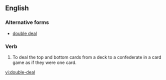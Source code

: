 ==English==
===Alternative forms===
*[[double deal]]
===Verb===
{{infl|en|verb|head=to [[double]]-[[deal]]}}
# To deal the top and bottom cards from a deck to a confederate in a card game as if they were one card.

[[vi:double-deal]]